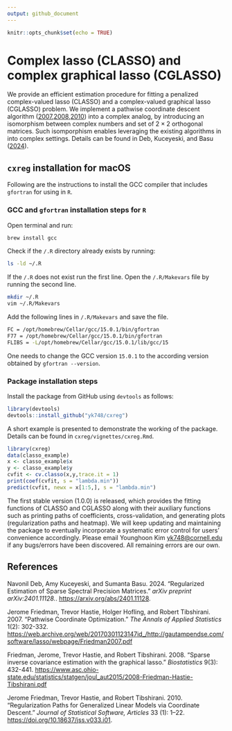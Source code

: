 ```yaml
---
output: github_document
---
```


```r
knitr::opts_chunk$set(echo = TRUE)
```

# Complex lasso (CLASSO) and complex graphical lasso (CGLASSO)

We provide an efficient estimation procedure for fitting a penalized complex-valued lasso (CLASSO) and a complex-valued graphical lasso (CGLASSO) problem. We implement a pathwise coordinate descent algorithm ([2007](#ref-pathwise),[2008](#ref-glasso),[2010](#ref-glmnet)) into a complex analog, by introducing an isomorphism between complex numbers and set of $2\times 2$ orthogonal matrices. Such isomporphism enables leveraging the existing algorithms in \texttt{glmnet} into complex settings. Details can be found in Deb, Kuceyeski, and Basu ([2024](#ref-classo)).

## `cxreg` installation for macOS

Following are the instructions to install the GCC compiler that includes `gfortran` for using in `R`.

### GCC and `gfortran` installation steps for `R`

Open terminal and run:
```bash
brew install gcc
```

Check if the `/.R` directory already exists by running:
```bash
ls -ld ~/.R
```

If the `/.R` does not exist run the first line. Open the `/.R/Makevars` file by running the second line.
```bash
mkdir ~/.R
vim ~/.R/Makevars
```
Add the following lines in `/.R/Makevars` and save the file.
```bash
FC = /opt/homebrew/Cellar/gcc/15.0.1/bin/gfortran
F77 = /opt/homebrew/Cellar/gcc/15.0.1/bin/gfortran
FLIBS = -L/opt/homebrew/Cellar/gcc/15.0.1/lib/gcc/15
```

One needs to change the GCC version `15.0.1` to the according version obtained by `gfortran --version`.

### Package installation steps

Install the package from GitHub using `devtools` as follows:
```r
library(devtools)
devtools::install_github("yk748/cxreg")
```
A short example is presented to demonstrate the working of the package. Details can be found in `cxreg/vignettes/cxreg.Rmd`.

```r
library(cxreg)
data(classo_example)
x <- classo_example$x
y <- classo_example$y
cvfit <- cv.classo(x,y,trace.it = 1)
print(coef(cvfit, s = "lambda.min"))
predict(cvfit, newx = x[1:5,], s = "lambda.min")
```


The first stable version (1.0.0) is released, which provides the fitting functions of CLASSO and CGLASSO along with their auxiliary functions such as printing paths of coefficients, cross-validation, and generating plots (regularization paths and heatmap). We will keep updating and maintaining the package to eventually incorporate a systematic error control for users' convenience accordingly. Please email Younghoon Kim <yk748@cornell.edu> if any bugs/errors have been discovered. All remaining errors are our own.

## References

<div id="refs-classo" class="references">

Navonil Deb, Amy Kuceyeski, and Sumanta Basu. 2024.
“Regularized Estimation of Sparse Spectral Precision Matrices.” *arXiv preprint arXiv:2401.11128.*.
<https://arxiv.org/abs/2401.11128>.

</div id="refs-pathwise class="reference">

Jerome Friedman, Trevor Hastie, Holger Hofling, and Robert Tibshirani. 2007.
"Pathwise Coordinate Optimization." *The Annals of Applied Statistics* 1(2): 302-332.
<https://web.archive.org/web/20170301123147id_/http://gautampendse.com/software/lasso/webpage/Friedman2007.pdf>


<div id="ref-glasso" class="references">

Friedman, Jerome, Trevor Hastie, and Robert Tibshirani. 2008.
"Sparse inverse covariance estimation with the graphical lasso." 
*Biostatistics* 9(3): 432-441.
<https://www.asc.ohio-state.edu/statistics/statgen/joul_aut2015/2008-Friedman-Hastie-Tibshirani.pdf>

<div id="ref-glmnet" class="references">

Jerome Friedman, Trevor Hastie, and Robert Tibshirani. 2010.
“Regularization Paths for Generalized Linear Models via Coordinate
Descent.” *Journal of Statistical Software, Articles* 33 (1): 1–22.
<https://doi.org/10.18637/jss.v033.i01>.

